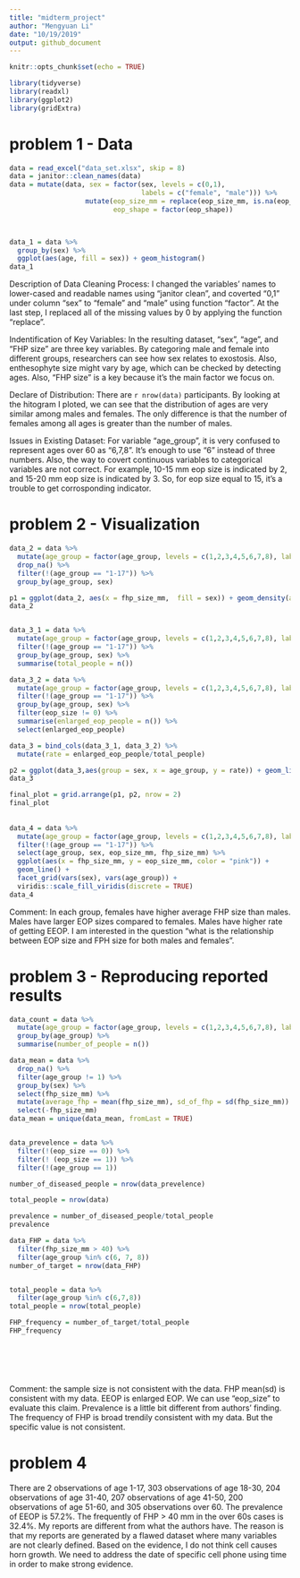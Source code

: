 ```yaml
---
title: "midterm_project"
author: "Mengyuan Li"
date: "10/19/2019"
output: github_document
---
```


```r
knitr::opts_chunk$set(echo = TRUE)
```

```r
library(tidyverse)
library(readxl)
library(ggplot2)
library(gridExtra)
```


# problem 1 - Data

```r
data = read_excel("data_set.xlsx", skip = 8) 
data = janitor::clean_names(data)
data = mutate(data, sex = factor(sex, levels = c(0,1), 
                                 labels = c("female", "male"))) %>%
                   mutate(eop_size_mm = replace(eop_size_mm, is.na(eop_size_mm), 0),
                          eop_shape = factor(eop_shape))
  


data_1 = data %>%
  group_by(sex) %>%
  ggplot(aes(age, fill = sex)) + geom_histogram() 
data_1


```
Description of Data Cleaning Process: I changed the variables' names to lower-cased and readable names using "janitor clean", and coverted "0,1" under column "sex" to "female" and "male" using function "factor". At the last step, I  replaced all of the missing values by 0 by applying the function "replace". 

Indentification of Key Variables: In the resulting dataset, "sex", "age", and "FHP size" are three key variables. By categoring male and female into different groups, researchers can see how sex relates to exostosis. Also, enthesophyte size might vary by age, which can be checked by detecting ages. Also, "FHP size" is a key because it's the main factor we focus on.

Declare of Distribution: There are `r nrow(data)` participants. By looking at the hitogram I ploted, we can see that the distribution of ages are very similar among males and females. The only difference is that the number of females among all ages is greater than the number of males.

Issues in Existing Dataset: For variable "age_group", it is very confused to represent ages over 60 as "6,7,8". It's enough to use "6" instead of three numbers. Also, the way to covert continuous variables to categorical variables are not correct. For example, 10-15 mm eop size is indicated by 2, and 15-20 mm eop size is indicated by 3. So, for eop size equal to 15, it's a trouble to get corrosponding indicator.



# problem 2 - Visualization

```r
data_2 = data %>%
  mutate(age_group = factor(age_group, levels = c(1,2,3,4,5,6,7,8), labels = c("1-17", "18-30", "31-40", "41-50", "51-60", "60+", "60+", "60+"))) %>%
  drop_na() %>%
  filter(!(age_group == "1-17")) %>%
  group_by(age_group, sex) 

p1 = ggplot(data_2, aes(x = fhp_size_mm,  fill = sex)) + geom_density(alpha = .6) + facet_grid(~age_group)
data_2


data_3_1 = data %>%
  mutate(age_group = factor(age_group, levels = c(1,2,3,4,5,6,7,8), labels = c("1-17", "18-30", "31-40", "41-50", "51-60", "60+", "60+", "60+"))) %>%
  filter(!(age_group == "1-17")) %>%
  group_by(age_group, sex) %>%
  summarise(total_people = n()) 

data_3_2 = data %>%
  mutate(age_group = factor(age_group, levels = c(1,2,3,4,5,6,7,8), labels = c("1-17", "18-30", "31-40", "41-50", "51-60", "60+", "60+", "60+"))) %>%
  filter(!(age_group == "1-17")) %>%
  group_by(age_group, sex) %>%
  filter(eop_size != 0) %>%
  summarise(enlarged_eop_people = n()) %>%
  select(enlarged_eop_people)

data_3 = bind_cols(data_3_1, data_3_2) %>%
  mutate(rate = enlarged_eop_people/total_people)

p2 = ggplot(data_3,aes(group = sex, x = age_group, y = rate)) + geom_line(aes(color = sex))
data_3

final_plot = grid.arrange(p1, p2, nrow = 2)
final_plot
 
  
data_4 = data %>%
  mutate(age_group = factor(age_group, levels = c(1,2,3,4,5,6,7,8), labels = c("1-17", "18-30", "31-40", "41-50", "51-60", "60+", "60+", "60+"))) %>%
  filter(!(age_group == "1-17")) %>%
  select(age_group, sex, eop_size_mm, fhp_size_mm) %>% 
  ggplot(aes(x = fhp_size_mm, y = eop_size_mm, color = "pink")) +
  geom_line() +
  facet_grid(vars(sex), vars(age_group)) + 
  viridis::scale_fill_viridis(discrete = TRUE)
data_4
```

Comment: In each group, females have higher average FHP size than males. Males have larger EOP sizes compared to females. Males have higher rate of getting EEOP. I am interested in the question "what is the relationship between EOP size and FPH size for both males and females". 

# problem 3 - Reproducing reported results
```r
data_count = data %>%
  mutate(age_group = factor(age_group, levels = c(1,2,3,4,5,6,7,8), labels = c("1-17", "18-30", "31-40", "41-50", "51-60", "60+", "60+", "60+"))) %>%
  group_by(age_group) %>% 
  summarise(number_of_people = n())

data_mean = data %>%
  drop_na() %>%
  filter(age_group != 1) %>%
  group_by(sex) %>%
  select(fhp_size_mm) %>%
  mutate(average_fhp = mean(fhp_size_mm), sd_of_fhp = sd(fhp_size_mm)) %>%
  select(-fhp_size_mm)
data_mean = unique(data_mean, fromLast = TRUE)


data_prevelence = data %>%
  filter(!(eop_size == 0)) %>% 
  filter(! (eop_size == 1)) %>%
  filter(!(age_group == 1))

number_of_diseased_people = nrow(data_prevelence)

total_people = nrow(data)

prevalence = number_of_diseased_people/total_people
prevalence

data_FHP = data %>%
  filter(fhp_size_mm > 40) %>%
  filter(age_group %in% c(6, 7, 8))
number_of_target = nrow(data_FHP)


total_people = data %>%
  filter(age_group %in% c(6,7,8))
total_people = nrow(total_people)

FHP_frequency = number_of_target/total_people
FHP_frequency


  
  
  
```

Comment: the sample size is not consistent with the data. FHP mean(sd) is consistent with my data. EEOP is enlarged EOP. We can use "eop_size" to evaluate this claim. Prevalence is a little bit different from authors' finding. The frequency of FHP is broad trendily consistent with my data. But the specific value is not consistent.  

# problem 4 
There are 2 observations of age 1-17, 303 observations of age 18-30, 204 observations of age 31-40, 207 observations of age 41-50, 200 observations of age 51-60, and 305 observations over 60. The prevalence of EEOP is 57.2%. The frequently of FHP > 40 mm in the over 60s cases is 32.4%. My reports are different from what the authors have. The reason is that my reports are generated by a flawed dataset where many variables are not clearly defined. Based on the evidence, I do not think cell causes horn growth. We need to address the date of specific cell phone using time in order to make strong evidence. 